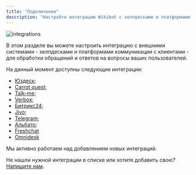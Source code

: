 ```yaml
---
title: "Подключения"
description: "Настройте интеграцию Wikibot с хелпдесками и платформами коммуникации с клиентами"
---
```


<img src="/images/lk-integrations.jpg" alt="integrations" />

В этом разделе вы можете настроить интеграцию с внешними системами - хелпдесками и платформами коммуникации с клиентами - для обработки обращений и ответов на вопросы ваших пользователей.

На данный момент доступны следующие интеграции:
- [Юздеск](/integrations/usedesk);
- [Carrot quest](/integrations/carrot-quest);
- [Talk-me](/integrations/talk-me);
- [Verbox](/integrations/verbox);
- [Битрикс24](/integrations/bitrix24);
- [Jivo](/integrations/jivo);
- [Telegram](/quick-start/telegram);
- [Альбато](/integrations/albato);
- [Freshchat](/integrations/freshchat)
- [Omnidesk](/integrations/omnidesk)

Мы активно работаем над добавлением новых интеграций.

Не нашли нужной интеграции в списке или хотите добавить свою? [Напишите нам](https://t.me/wikibot_sales).
